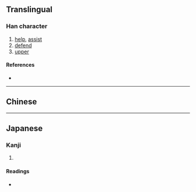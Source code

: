 {{character info/new}}
{{also|幫|幇}}
==Translingual==
{{stroke order}}

===Han character===
{{Han char|rn=50|rad=巾|as=07|sn=10|four=|canj=QLLB|ids=⿱邦巾}}

# [[help]], [[assist]]
# [[defend]]
# [[upper]]

====References====
* {{Han ref|kx=0332.121|dkj=08928|dj=0637.130|hdz=10736.050|uh=5E2E|ud=24110}}

----

==Chinese==
{{zh-see|幫}}

----

==Japanese==

===Kanji===
{{ja-kanji|grade=|rs=巾07}}

# {{defn|lang=ja|sort=巾07}}

====Readings====
* {{ja-readings|on=[[ほう]] (hō)|kun=[[たすける]] (tasukeru)}}